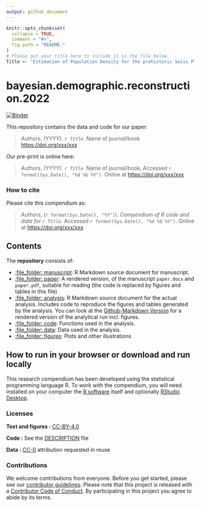 ```yaml
---
output: github_document
---
```


<!-- README.md is generated from README.Rmd. Please edit that file -->

```r
knitr::opts_chunk$set(
  collapse = TRUE,
  comment = "#>",
  fig.path = "README-"
)
# Please put your title here to include it in the file below.
Title <- "Estimation of Population Density for the prehistoric Swiss Plateau using a Hierarchical Bayesian Poisson Regression Model"
```

# bayesian.demographic.reconstruction.2022

[![Binder](https://mybinder.org/badge_logo.svg)](https://mybinder.org/v2/gh/MartinHinz/bayesian.demographic.reconstruction.2021/master?urlpath=rstudio)

This repository contains the data and code for our paper:

> Authors, (YYYY). _`r Title`_. Name of journal/book <https://doi.org/xxx/xxx>

Our pre-print is online here:

> Authors, (YYYY). _`r Title`_. Name of journal/book, Accessed `r format(Sys.Date(), "%d %b %Y")`. Online at <https://doi.org/xxx/xxx>


### How to cite

Please cite this compendium as:

> Authors, (`r format(Sys.Date(), "%Y")`). _Compendium of R code and data for `r Title`_. Accessed `r format(Sys.Date(), "%d %b %Y")`. Online at <https://doi.org/xxx/xxx>

## Contents

The **repository** consists of:

  - [:file\_folder: manuscript](/manuscript): R Markdown source document
    for manuscript.
  - [:file\_folder: paper](/paper): A rendered version, of the manuscript
    `paper.docx` and `paper.pdf`, suitable for reading (the code is replaced by figures
    and tables in this file)
  - [:file\_folder: analysis](/analysis): R Markdown source document
    for the actual analysis. Includes code to reproduce the figures and tables
    generated by the analysis. You can look at the [Github-Markdown Version](/analysis/analysis.md)
    for a rendered version of the analytical run incl. figures.
  - [:file\_folder: code](/code): Functions used in the analysis.
  - [:file\_folder: data](/data): Data used in the analysis.
  - [:file\_folder: figures](/figures): Plots and other illustrations

## How to run in your browser or download and run locally

This research compendium has been developed using the statistical programming
language R. To work with the compendium, you will need
installed on your computer the [R software](https://cloud.r-project.org/)
itself and optionally [RStudio Desktop](https://rstudio.com/products/rstudio/download/).

### Licenses

**Text and figures :**  [CC-BY-4.0](http://creativecommons.org/licenses/by/4.0/)

**Code :** See the [DESCRIPTION](DESCRIPTION) file

**Data :** [CC-0](http://creativecommons.org/publicdomain/zero/1.0/) attribution requested in reuse

### Contributions

We welcome contributions from everyone. Before you get started, please see our [contributor guidelines](CONTRIBUTING.md). Please note that this project is released with a [Contributor Code of Conduct](CONDUCT.md). By participating in this project you agree to abide by its terms.


